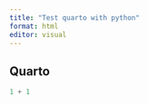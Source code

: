 ```yaml
---
title: "Test quarto with python"
format: html
editor: visual
---
```


## Quarto

```python
1 + 1
```

